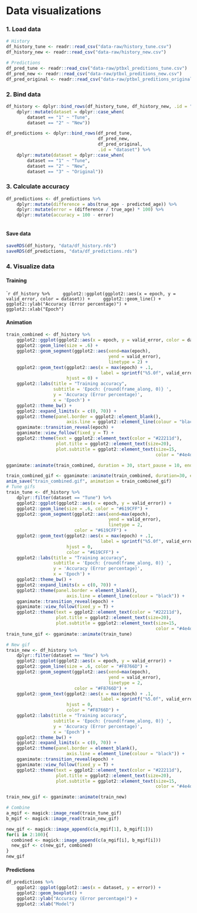 # Data visualizations 

### 1. Load data

```r
# History
df_history_tune <- readr::read_csv("data-raw/history_tune.csv")
df_history_new <- readr::read_csv("data-raw/history_new.csv")

# Predictions
df_pred_tune <- readr::read_csv("data-raw/ptbxl_preditions_tune.csv")
df_pred_new <- readr::read_csv("data-raw/ptbxl_preditions_new.csv")
df_pred_original <- readr::read_csv("data-raw/ptbxl_preditions_original.csv")
```
### 2. Bind data

```r
df_history <- dplyr::bind_rows(df_history_tune, df_history_new, .id = "dataset") %>%
    dplyr::mutate(dataset = dplyr::case_when(
        dataset == "1" ~ "Tune",
        dataset == "2" ~ "New"))

df_predictions <- dplyr::bind_rows(df_pred_tune, 
                                   df_pred_new,
                                   df_pred_original,
                                   .id = "dataset") %>%
    dplyr::mutate(dataset = dplyr::case_when(
        dataset == "1" ~ "Tune",
        dataset == "2" ~ "New",
        dataset == "3" ~ "Original"))


```
### 3. Calculate accuracy

```r
df_predictions <- df_predictions %>%
    dplyr::mutate(difference = abs(true_age - predicted_age)) %>%
    dplyr::mutate(error = (difference / true_age) * 100) %>%
    dplyr::mutate(accuracy = 100 - error)



```
#### Save data
```r
saveRDS(df_history, "data/df_history.rds")
saveRDS(df_predictions, "data/df_predictions.rds")
```


### 4. Visualize data

#### Training

````r
df_history %>%
    ggplot2::ggplot(ggplot2::aes(x = epoch, y = valid_error, color = dataset)) +
    ggplot2::geom_line() +
    ggplot2::ylab("Accuracy (Error percentage)") +
    ggplot2::xlab("Epoch")
```

#### Animation

```r
train_combined <- df_history %>%
    ggplot2::ggplot(ggplot2::aes(x = epoch, y = valid_error, color = dataset)) +
    ggplot2::geom_line(size = .6) +
    ggplot2::geom_segment(ggplot2::aes(xend=max(epoch), 
                                       yend = valid_error),
                                       linetype = 2) +
    ggplot2::geom_text(ggplot2::aes(x = max(epoch) + .1, 
                                    label = sprintf("%5.0f", valid_error)),
                       hjust = 0) +
    ggplot2::labs(title = "Training accuracy",
                  subtitle = 'Epoch: {round(frame_along, 0)} ', 
                  y = 'Accuracy (Error percentage)', 
                  x = 'Epoch') +
    ggplot2::theme_bw() +
    ggplot2::expand_limits(x = c(0, 70)) +
    ggplot2::theme(panel.border = ggplot2::element_blank(),
                       axis.line = ggplot2::element_line(colour = "black")) +
    gganimate::transition_reveal(epoch) +
    gganimate::view_follow(fixed_y = T) +
    ggplot2::theme(text = ggplot2::element_text(color = "#22211d"),
                   plot.title = ggplot2::element_text(size=20),
                   plot.subtitle = ggplot2::element_text(size=15, 
                                                         color = "#4e4d47"))

gganimate::animate(train_combined, duration = 30, start_pause = 10, end_pause = 60)

train_combined_gif <- gganimate::animate(train_combined, duration=30, end_pause = 60)
anim_save("train_combined.gif", animation = train_combined_gif)
# Tune gifs
train_tune <- df_history %>%
    dplyr::filter(dataset == "Tune") %>%
    ggplot2::ggplot(ggplot2::aes(x = epoch, y = valid_error)) +
    ggplot2::geom_line(size = .6, color = "#619CFF") +
    ggplot2::geom_segment(ggplot2::aes(xend=max(epoch), 
                                       yend = valid_error),
                                       linetype = 2,
                          color = "#619CFF") +
    ggplot2::geom_text(ggplot2::aes(x = max(epoch) + .1, 
                                    label = sprintf("%5.0f", valid_error)),
                       hjust = 0,
                       color = "#619CFF") +
    ggplot2::labs(title = "Training accuracy",
                  subtitle = 'Epoch: {round(frame_along, 0)} ', 
                  y = 'Accuracy (Error percentage)', 
                  x = 'Epoch') +
    ggplot2::theme_bw() +
    ggplot2::expand_limits(x = c(0, 70)) +
    ggplot2::theme(panel.border = element_blank(),
                       axis.line = element_line(colour = "black")) +
    gganimate::transition_reveal(epoch) +
    gganimate::view_follow(fixed_y = T) +
    ggplot2::theme(text = ggplot2::element_text(color = "#22211d"),
                   plot.title = ggplot2::element_text(size=20),
                   plot.subtitle = ggplot2::element_text(size=15, 
                                                         color = "#4e4d47"))
train_tune_gif <- gganimate::animate(train_tune)

# New gif
train_new <- df_history %>%
    dplyr::filter(dataset == "New") %>%
    ggplot2::ggplot(ggplot2::aes(x = epoch, y = valid_error)) +
    ggplot2::geom_line(size = .6, color = "#F8766D") +
    ggplot2::geom_segment(ggplot2::aes(xend=max(epoch), 
                                       yend = valid_error),
                                       linetype = 2,
                          color = "#F8766D") +
    ggplot2::geom_text(ggplot2::aes(x = max(epoch) + .1, 
                                    label = sprintf("%5.0f", valid_error)),
                       hjust = 0,
                       color = "#F8766D") +
    ggplot2::labs(title = "Training accuracy",
                  subtitle = 'Epoch: {round(frame_along, 0)} ', 
                  y = 'Accuracy (Error percentage)', 
                  x = 'Epoch') +
    ggplot2::theme_bw() +
    ggplot2::expand_limits(x = c(0, 70)) +
    ggplot2::theme(panel.border = element_blank(),
                       axis.line = element_line(colour = "black")) +
    gganimate::transition_reveal(epoch) +
    gganimate::view_follow(fixed_y = T) +
    ggplot2::theme(text = ggplot2::element_text(color = "#22211d"),
                   plot.title = ggplot2::element_text(size=20),
                   plot.subtitle = ggplot2::element_text(size=15, 
                                                         color = "#4e4d47"))

train_new_gif <- gganimate::animate(train_new)

# Combine
a_mgif <- magick::image_read(train_tune_gif)
b_mgif <- magick::image_read(train_new_gif)

new_gif <- magick::image_append(c(a_mgif[1], b_mgif[1]))
for(i in 2:100){
  combined <- magick::image_append(c(a_mgif[i], b_mgif[i]))
  new_gif <- c(new_gif, combined)
}
new_gif
```
#### Predictions

```r
df_predictions %>%
    ggplot2::ggplot(ggplot2::aes(x = dataset, y = error)) +
    ggplot2::geom_boxplot() +
    ggplot2::ylab("Accuracy (Error percentage)") +
    ggplot2::xlab("Model")
```
